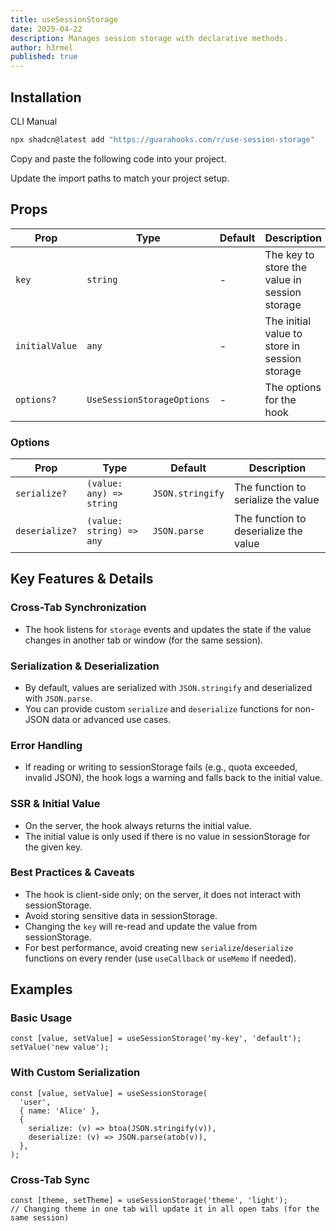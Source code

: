 ```yaml
---
title: useSessionStorage
date: 2025-04-22
description: Manages session storage with declarative methods.
author: h3rmel
published: true
---
```


<HookPreview name="use-session-storage-demo" />

## Installation

<Tabs defaultValue="cli">

<TabsList>
  <TabsTrigger value="cli">CLI</TabsTrigger>
  <TabsTrigger value="manual">Manual</TabsTrigger>
</TabsList>
<TabsContent value="cli">

```bash
npx shadcn@latest add "https://guarahooks.com/r/use-session-storage"
```

</TabsContent>
<TabsContent value="manual">

<Steps>

<Step>Copy and paste the following code into your project.</Step>

<HookSource name="use-session-storage" />

<Step>Update the import paths to match your project setup.</Step>

</Steps>

</TabsContent>

</Tabs>

## Props

| Prop           | Type                       | Default | Description                                   |
| -------------- | -------------------------- | ------- | --------------------------------------------- |
| `key`          | `string`                   | -       | The key to store the value in session storage |
| `initialValue` | `any`                      | -       | The initial value to store in session storage |
| `options?`     | `UseSessionStorageOptions` | -       | The options for the hook                      |

### Options

| Prop           | Type                     | Default          | Description                           |
| -------------- | ------------------------ | ---------------- | ------------------------------------- |
| `serialize?`   | `(value: any) => string` | `JSON.stringify` | The function to serialize the value   |
| `deserialize?` | `(value: string) => any` | `JSON.parse`     | The function to deserialize the value |

## Key Features & Details

### Cross-Tab Synchronization

- The hook listens for `storage` events and updates the state if the value changes in another tab or window (for the same session).

### Serialization & Deserialization

- By default, values are serialized with `JSON.stringify` and deserialized with `JSON.parse`.
- You can provide custom `serialize` and `deserialize` functions for non-JSON data or advanced use cases.

### Error Handling

- If reading or writing to sessionStorage fails (e.g., quota exceeded, invalid JSON), the hook logs a warning and falls back to the initial value.

### SSR & Initial Value

- On the server, the hook always returns the initial value.
- The initial value is only used if there is no value in sessionStorage for the given key.

### Best Practices & Caveats

- The hook is client-side only; on the server, it does not interact with sessionStorage.
- Avoid storing sensitive data in sessionStorage.
- Changing the `key` will re-read and update the value from sessionStorage.
- For best performance, avoid creating new `serialize`/`deserialize` functions on every render (use `useCallback` or `useMemo` if needed).

## Examples

### Basic Usage

```tsx
const [value, setValue] = useSessionStorage('my-key', 'default');
setValue('new value');
```

### With Custom Serialization

```tsx
const [value, setValue] = useSessionStorage(
  'user',
  { name: 'Alice' },
  {
    serialize: (v) => btoa(JSON.stringify(v)),
    deserialize: (v) => JSON.parse(atob(v)),
  },
);
```

### Cross-Tab Sync

```tsx
const [theme, setTheme] = useSessionStorage('theme', 'light');
// Changing theme in one tab will update it in all open tabs (for the same session)
```
